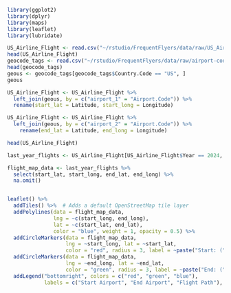 ```r
library(ggplot2)
library(dplyr)
library(maps)
library(leaflet)
library(lubridate)
```


```r
US_Airline_Flight <- read.csv("~/rstudio/FrequentFlyers/data/raw/US_Airline_Flight.csv", header=TRUE)
head(US_Airline_Flight)
geocode_tags <- read.csv("~/rstudio/FrequentFlyers/data/raw/airport-codes-geocoded.csv", sep=";")
head(geocode_tags)
geous <- geocode_tags[geocode_tags$Country.Code == "US", ]
geous
```

```r
US_Airline_Flight <- US_Airline_Flight %>%
  left_join(geous, by = c("airport_1" = "Airport.Code")) %>%
  rename(start_lat = Latitude, start_long = Longitude)

US_Airline_Flight <- US_Airline_Flight %>%
  left_join(geous, by = c("airport_2" = "Airport.Code")) %>%
    rename(end_lat = Latitude, end_long = Longitude)

head(US_Airline_Flight)
```


```r

last_year_flights <- US_Airline_Flight[US_Airline_Flight$Year == 2024, ]

flight_map_data <- last_year_flights %>%
  select(start_lat, start_long, end_lat, end_long) %>%
  na.omit()


leaflet() %>%
  addTiles() %>%  # Adds a default OpenStreetMap tile layer
  addPolylines(data = flight_map_data, 
               lng = ~c(start_long, end_long), 
               lat = ~c(start_lat, end_lat), 
               color = "blue", weight = 1, opacity = 0.5) %>%
  addCircleMarkers(data = flight_map_data, 
                   lng = ~start_long, lat = ~start_lat, 
                   color = "red", radius = 3, label = ~paste("Start: (", start_lat, ",", start_long, ")")) %>%
  addCircleMarkers(data = flight_map_data, 
                   lng = ~end_long, lat = ~end_lat, 
                   color = "green", radius = 3, label = ~paste("End: (", end_lat, ",", end_long, ")")) %>%
  addLegend("bottomright", colors = c("red", "green", "blue"), 
            labels = c("Start Airport", "End Airport", "Flight Path"), title = "Legend")
```

